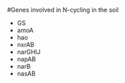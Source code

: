 #Genes involved in N-cycling in the soil

- GS
- amoA
- hao
- nxrAB
- narGHIJ
- napAB
- narB
- nasAB


